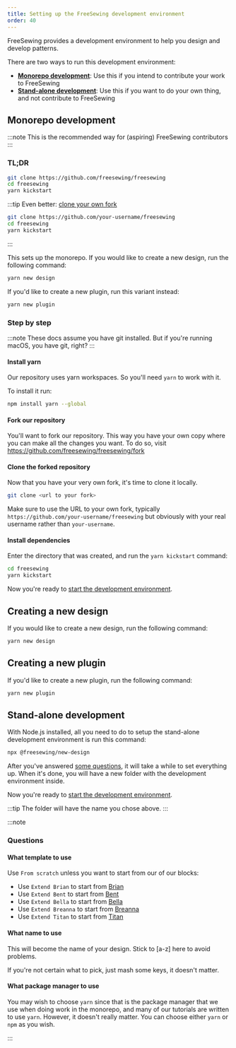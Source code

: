 ```yaml
---
title: Setting up the FreeSewing development environment
order: 40
---
```


FreeSewing provides a development environment to help you design and develop
patterns.

There are two ways to run this development environment:

- [**Monorepo development**](#monorepo-development): Use this if you intend to
  contribute your work to FreeSewing
- [**Stand-alone development**](#stand-alone-development): Use this if you want
  to do your own thing, and not contribute to FreeSewing

## Monorepo development

:::note
This is the recommended way for (aspiring) FreeSewing contributors
:::

### TL;DR

```bash
git clone https://github.com/freesewing/freesewing
cd freesewing
yarn kickstart
```

:::tip
Even better: [clone your own
fork](https://github.com/freesewing/freesewing/fork)

```bash
git clone https://github.com/your-username/freesewing
cd freesewing
yarn kickstart
```

:::

This sets up the monorepo. If you would like to create a new design, run the
following command:

```sh
yarn new design
```

If you'd like to create a new plugin, run this variant instead:

```sh
yarn new plugin
```

### Step by step

:::note
These docs assume you have git installed.
But if you're running macOS, you have git, right?
:::

#### Install yarn

Our repository uses yarn workspaces. So you'll need `yarn` to work with it.

To install it run:

```bash
npm install yarn --global
```

#### Fork our repository

You'll want to fork our repository. This way you have your own copy where you can make
all the changes you want. To do so, visit https://github.com/freesewing/freesewing/fork

#### Clone the forked repository

Now that you have your very own fork, it's time to clone it locally.

```bash
git clone <url to your fork>
```

Make sure to use the URL to your own fork, typically `https://github.com/your-username/freesewing` but
obviously with your real username rather than `your-username`.

#### Install dependencies

Enter the directory that was created, and run the `yarn kickstart` command:

```bash
cd freesewing
yarn kickstart
```

Now you're ready to [start the development environment](/tutorials/getting-started-linux/dev-start).

## Creating a new design

If you would like to create a new design, run the following command:

```sh
yarn new design
```

## Creating a new plugin

If you'd like to create a new plugin, run the following command:

```sh
yarn new plugin
```

## Stand-alone development

With Node.js installed, all you need to do to setup the stand-alone development environment is run this command:

```bash
npx @freesewing/new-design
```

After you've answered [some questions](#questions), it will take a while to set
everything up. When it's done, you will have a new folder with the development
environment inside.

Now you're ready to [start the development
environment](/tutorials/getting-started-linux/dev-start).

:::tip
The folder will have the name you chose above.
:::

:::note

### Questions

#### What template to use

Use `From scratch` unless you want to start from our of our blocks:

- Use `Extend Brian` to start from [Brian](https://freesewing.org/designs/brian)
- Use `Extend Bent` to start from [Bent](https://freesewing.org/designs/bent)
- Use `Extend Bella` to start from [Bella](https://freesewing.org/designs/bella)
- Use `Extend Breanna` to start from [Breanna](https://freesewing.org/designs/breanna)
- Use `Extend Titan` to start from [Titan](https://freesewing.org/designs/titan)

#### What name to use

This will become the name of your design. Stick to \[a-z] here to avoid problems.

If you're not certain what to pick, just mash some keys, it doesn't matter.

#### What package manager to use

You may wish to choose `yarn` since that is the package manager
that we use when doing work in the monorepo,
and many of our tutorials are written to use `yarn`.
However, it doesn't really matter.
You can choose either `yarn` or `npm` as you wish.

:::
